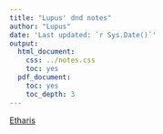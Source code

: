 ```yaml
---
title: "Lupus' dnd notes"
author: "Lupus"
date: 'Last updated: `r Sys.Date()`'
output:
  html_document:    
    css: ../notes.css
    toc: yes
  pdf_document:
    toc: yes
    toc_depth: 3
---
```


[Etharis](/Amber-Etharis.html)